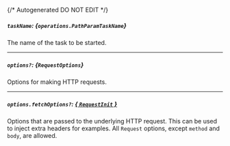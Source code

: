 {/* Autogenerated DO NOT EDIT  */}

##### `taskName`: *{`operations.PathParamTaskName`}*
The name of the task to be started.

<Collapsible openLabel={Labels.showProperties} closeLabel={Labels.hideProperties}>
  <PathParamTaskName />
</Collapsible>

---
##### `options?`: *{`RequestOptions`}*
Options for making HTTP requests.

---
##### `options.fetchOptions?`: [*{ `RequestInit` }*](https://developer.mozilla.org/en-US/docs/Web/API/Request/Request#options)
Options that are passed to the underlying HTTP request. This can be used to inject extra headers for examples. All `Request` options, except `method` and `body`, are allowed.

